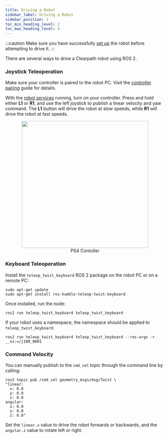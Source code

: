 ```yaml
---
title: Driving a Robot
sidebar_label: Driving a Robot
sidebar_position: 1
toc_min_heading_level: 2
toc_max_heading_level: 4
---
```


:::caution
Make sure you have successfully [set up](../installation/robot) the robot before attempting to drive it.
:::

There are several ways to drive a Clearpath robot using ROS 2.

### Joystick Teleoperation

Make sure your controller is paired to the robot PC. Visit the [controller pairing](../installation/controller) guide for details.

With the [robot services](../installation/robot#robot-services) running, turn on your controller. Press and hold either **L1** or **R1**, and use
the left joystick to publish a linear velocity and yaw command. The **L1** button will drive the robot at slow speeds, while **R1** will drive the robot at fast speeds.

<center>
  <figure>
    <img
      src="/img/robot_images/common_images/controller_ps4.png"
      width="400"
    />
    <figcaption>PS4 Contoller</figcaption>
  </figure>
</center>

### Keyboard Teleoperation

Install the `teleop_twist_keyboard` ROS 2 package on the robot PC or on a remote PC:

```
sudo apt-get update
sudo apt-get install ros-humble-teleop-twist-keyboard
```

Once installed, run the node:

```
ros2 run teleop_twist_keyboard teleop_twist_keyboard
```

If your robot uses a namespace, the namespace should be applied to `teleop_twist_keyboard`:

```
ros2 run teleop_twist_keyboard teleop_twist_keyboard --ros-args -r __ns:=/j100_0001
```

### Command Velocity

You can manually publish to the `cmd_vel` topic through the command line by calling:

```
ros2 topic pub /cmd_vel geometry_msgs/msg/Twist \
"linear:
  x: 0.0
  y: 0.0
  z: 0.0
angular:
  x: 0.0
  y: 0.0
  z: 0.0"
```

Set the `linear.x` value to drive the robot forwards or backwards, and the `angular.z` value to rotate left or right.

